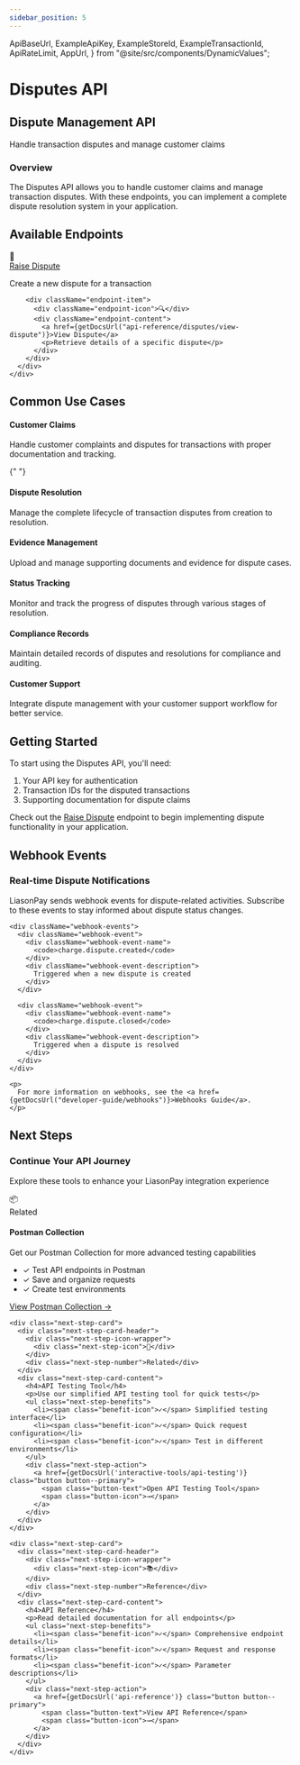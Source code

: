 ```yaml
---
sidebar_position: 5
---
```


  ApiBaseUrl,
  ExampleApiKey,
  ExampleStoreId,
  ExampleTransactionId,
  ApiRateLimit,
  AppUrl,
} from "@site/src/components/DynamicValues";

# Disputes API

<div className="explorer-header">
  <div className="explorer-header-content">
    <h2>Dispute Management API</h2>
    <p>Handle transaction disputes and manage customer claims</p>
  </div>
</div>

<div className="introduction-section">
  <div className="introduction-card">
    <h3>Overview</h3>
    <p>
      The Disputes API allows you to handle customer claims and manage
      transaction disputes. With these endpoints, you can implement a complete
      dispute resolution system in your application.
    </p>
  </div>
</div>

## Available Endpoints

<div className="endpoints-section">
  <div className="endpoints-card">
    <div className="endpoint-category">
      <div className="endpoint-list">
        <div className="endpoint-item">
          <div className="endpoint-icon">📝</div>
          <div className="endpoint-content">
            <a href={getDocsUrl("api-reference/disputes/raise-dispute")}>Raise Dispute</a>
            <p>Create a new dispute for a transaction</p>
          </div>
        </div>

        <div className="endpoint-item">
          <div className="endpoint-icon">🔍</div>
          <div className="endpoint-content">
            <a href={getDocsUrl("api-reference/disputes/view-dispute")}>View Dispute</a>
            <p>Retrieve details of a specific dispute</p>
          </div>
        </div>
      </div>
    </div>

  </div>
</div>

## Common Use Cases

<div className="use-cases-section">
  <div className="use-case-item">
    <h4>Customer Claims</h4>
    <p>Handle customer complaints and disputes for transactions with proper documentation and tracking.</p>
  </div>

{" "}
<div className="use-case-item">
  <h4>Dispute Resolution</h4>
  <p>
    Manage the complete lifecycle of transaction disputes from creation to
    resolution.
  </p>
</div>

  <div className="use-case-item">
    <h4>Evidence Management</h4>
    <p>Upload and manage supporting documents and evidence for dispute cases.</p>
  </div>
  
  <div className="use-case-item">
    <h4>Status Tracking</h4>
    <p>Monitor and track the progress of disputes through various stages of resolution.</p>
  </div>
  
  <div className="use-case-item">
    <h4>Compliance Records</h4>
    <p>Maintain detailed records of disputes and resolutions for compliance and auditing.</p>
  </div>
  
  <div className="use-case-item">
    <h4>Customer Support</h4>
    <p>Integrate dispute management with your customer support workflow for better service.</p>
  </div>
</div>

## Getting Started

To start using the Disputes API, you'll need:

1. Your API key for authentication
2. Transaction IDs for the disputed transactions
3. Supporting documentation for dispute claims

Check out the [Raise Dispute](/api-reference/disputes/raise-dispute) endpoint to begin implementing dispute functionality in your application.

## Webhook Events

<div className="webhook-section">
  <div className="webhook-card">
    <h3>Real-time Dispute Notifications</h3>
    <p>
      LiasonPay sends webhook events for dispute-related activities. Subscribe to these events to stay informed about dispute status changes.
    </p>

    <div className="webhook-events">
      <div className="webhook-event">
        <div className="webhook-event-name">
          <code>charge.dispute.created</code>
        </div>
        <div className="webhook-event-description">
          Triggered when a new dispute is created
        </div>
      </div>

      <div className="webhook-event">
        <div className="webhook-event-name">
          <code>charge.dispute.closed</code>
        </div>
        <div className="webhook-event-description">
          Triggered when a dispute is resolved
        </div>
      </div>
    </div>

    <p>
      For more information on webhooks, see the <a href={getDocsUrl("developer-guide/webhooks")}>Webhooks Guide</a>.
    </p>

  </div>
</div>

## Next Steps

<div class="next-steps-section">
  <div class="next-steps-header">
    <div class="next-steps-header-content">
      <h3>Continue Your API Journey</h3>
      <p>Explore these tools to enhance your LiasonPay integration experience</p>
    </div>
  </div>

  <div class="next-steps-grid">
    <div class="next-step-card">
      <div class="next-step-card-header">
        <div class="next-step-icon-wrapper">
          <div class="next-step-icon">📦</div>
        </div>
        <div class="next-step-number">Related</div>
      </div>
      <div class="next-step-card-content">
        <h4>Postman Collection</h4>
        <p>Get our Postman Collection for more advanced testing capabilities</p>
        <ul class="next-step-benefits">
          <li><span class="benefit-icon">✓</span> Test API endpoints in Postman</li>
          <li><span class="benefit-icon">✓</span> Save and organize requests</li>
          <li><span class="benefit-icon">✓</span> Create test environments</li>
        </ul>
        <div class="next-step-action">
          <a href={getDocsUrl('interactive-tools/postman-collection')} class="button button--primary">
            <span class="button-text">View Postman Collection</span>
            <span class="button-icon">→</span>
          </a>
        </div>
      </div>
    </div>

    <div class="next-step-card">
      <div class="next-step-card-header">
        <div class="next-step-icon-wrapper">
          <div class="next-step-icon">🧪</div>
        </div>
        <div class="next-step-number">Related</div>
      </div>
      <div class="next-step-card-content">
        <h4>API Testing Tool</h4>
        <p>Use our simplified API testing tool for quick tests</p>
        <ul class="next-step-benefits">
          <li><span class="benefit-icon">✓</span> Simplified testing interface</li>
          <li><span class="benefit-icon">✓</span> Quick request configuration</li>
          <li><span class="benefit-icon">✓</span> Test in different environments</li>
        </ul>
        <div class="next-step-action">
          <a href={getDocsUrl('interactive-tools/api-testing')} class="button button--primary">
            <span class="button-text">Open API Testing Tool</span>
            <span class="button-icon">→</span>
          </a>
        </div>
      </div>
    </div>

    <div class="next-step-card">
      <div class="next-step-card-header">
        <div class="next-step-icon-wrapper">
          <div class="next-step-icon">📚</div>
        </div>
        <div class="next-step-number">Reference</div>
      </div>
      <div class="next-step-card-content">
        <h4>API Reference</h4>
        <p>Read detailed documentation for all endpoints</p>
        <ul class="next-step-benefits">
          <li><span class="benefit-icon">✓</span> Comprehensive endpoint details</li>
          <li><span class="benefit-icon">✓</span> Request and response formats</li>
          <li><span class="benefit-icon">✓</span> Parameter descriptions</li>
        </ul>
        <div class="next-step-action">
          <a href={getDocsUrl('api-reference')} class="button button--primary">
            <span class="button-text">View API Reference</span>
            <span class="button-icon">→</span>
          </a>
        </div>
      </div>
    </div>
  </div>
</div>

<style>
{`
/* Next Steps Section */
.next-steps-section {
  margin-top: 3rem;
  margin-bottom: 2rem;
}

.next-steps-header {
  background-color: var(--ifm-color-success); /* Green background */
  padding: 2rem;
  border-radius: 8px;
  margin-bottom: 2rem;
  text-align: left;
}

.next-steps-header-content h3 {
  color: white;
  font-size: 1.8rem;
  font-weight: 600;
  margin: 0 0 0.5rem 0;
}

.next-steps-header-content p {
  color: rgba(255, 255, 255, 0.9);
  font-size: 1rem;
  margin: 0;
}

.next-steps-grid {
  display: grid;
  grid-template-columns: repeat(auto-fit, minmax(280px, 1fr));
  gap: 1.5rem;
}

.next-step-card {
  background-color: var(--ifm-card-background-color);
  border: 1px solid var(--ifm-color-emphasis-200);
  border-radius: 8px;
  padding: 1.5rem;
  display: flex;
  flex-direction: column;
  transition: transform 0.2s ease-in-out, box-shadow 0.2s ease-in-out;
}

.next-step-card:hover {
  transform: translateY(-5px);
  box-shadow: 0 8px 16px rgba(0,0,0,0.1);
}

.next-step-card-header {
  display: flex;
  justify-content: space-between;
  align-items: center;
  margin-bottom: 1rem;
}

.next-step-icon-wrapper {
  background-color: var(--ifm-color-emphasis-100);
  border-radius: 50%;
  width: 48px;
  height: 48px;
  display: flex;
  align-items: center;
  justify-content: center;
}

.next-step-icon {
  font-size: 1.5rem; /* Slightly smaller icon */
  color: var(--ifm-color-primary);
}

.next-step-number {
  background-color: var(--ifm-color-emphasis-200);
  color: var(--ifm-color-emphasis-700);
  font-size: 0.75rem;
  font-weight: 500;
  padding: 0.25rem 0.6rem;
  border-radius: 12px;
  text-transform: uppercase;
}

.next-step-card-content h4 {
  font-size: 1.15rem;
  font-weight: 600;
  margin-bottom: 0.5rem;
  color: var(--ifm-color-primary-darkest);
}

.next-step-card-content p {
  font-size: 0.9rem;
  color: var(--ifm-color-emphasis-700);
  margin-bottom: 1rem;
  line-height: 1.6;
}

.next-step-benefits {
  list-style: none;
  padding: 0;
  margin: 0 0 1.5rem 0;
}

.next-step-benefits li {
  font-size: 0.9rem;
  color: var(--ifm-color-emphasis-700);
  margin-bottom: 0.5rem;
  display: flex;
  align-items: center;
}

.benefit-icon {
  color: var(--ifm-color-success);
  margin-right: 0.5rem;
  font-weight: 600;
}

.next-step-action {
  margin-top: auto; /* Pushes button to the bottom */
}

.next-step-action .button {
  width: 100%;
  text-align: center;
  display: flex;
  align-items: center;
  justify-content: center;
  background-color: var(--ifm-color-primary);
  color: white !important; /* Ensure text is white */
}

.next-step-action .button:hover {
  background-color: var(--ifm-color-primary-darker);
}

.button-text {
  flex-grow: 1;
  text-align: center;
}

.button-icon {
  margin-left: 0.5rem;
  transition: transform 0.2s ease-in-out;
}

.next-step-action .button:hover .button-icon {
  transform: translateX(3px);
}
`}
</style>
